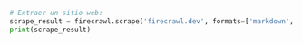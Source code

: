```python Python
# Extraer un sitio web:
scrape_result = firecrawl.scrape('firecrawl.dev', formats=['markdown', 'html'])
print(scrape_result)
```
